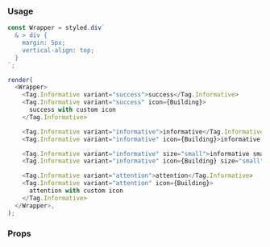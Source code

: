 ### Usage

```javascript state
const Wrapper = styled.div`
  & > div {
    margin: 5px;
    vertical-align: top;
  }
`;

render(
  <Wrapper>
    <Tag.Informative variant="success">success</Tag.Informative>
    <Tag.Informative variant="success" icon={Building}>
      success with custom icon
    </Tag.Informative>

    <Tag.Informative variant="informative">informative</Tag.Informative>
    <Tag.Informative variant="informative" icon={Building}>informative with custom icon</Tag.Informative>

    <Tag.Informative variant="informative" size="small">informative small</Tag.Informative>
    <Tag.Informative variant="informative" icon={Building} size="small">informative small with custom icon</Tag.Informative>

    <Tag.Informative variant="attention">attention</Tag.Informative>
    <Tag.Informative variant="attention" icon={Building}>
      attention with custom icon
    </Tag.Informative>
  </Wrapper>,
);
```

### Props

<PropsTable component="Tag.Informative" platform="web" />
